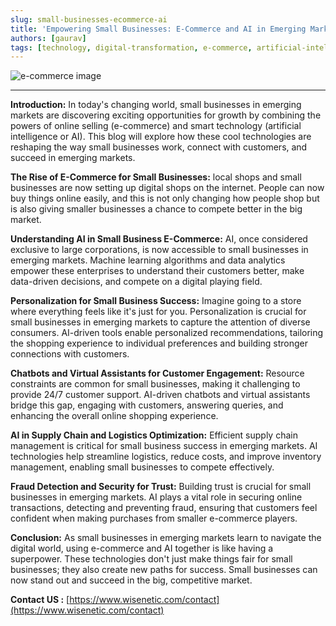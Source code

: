 ```yaml
---
slug: small-businesses-ecommerce-ai
title: 'Empowering Small Businesses: E-Commerce and AI in Emerging Markets'
authors: [gaurav]
tags: [technology, digital-transformation, e-commerce, artificial-intelligence]
---
```


![e-commerce image](./e-com.png)

---

**Introduction:** In today's changing world, small businesses in emerging markets are discovering exciting opportunities for growth by combining the powers of online selling (e-commerce) and smart technology (artificial intelligence or AI). This blog will explore how these cool technologies are reshaping the way small businesses work, connect with customers, and succeed in emerging markets.

**The Rise of E-Commerce for Small Businesses:** local shops and small businesses are now setting up digital shops on the internet. People can now buy things online easily, and this is not only changing how people shop but is also giving smaller businesses a chance to compete better in the big market.

**Understanding AI in Small Business E-Commerce:** AI, once considered exclusive to large corporations, is now accessible to small businesses in emerging markets. Machine learning algorithms and data analytics empower these enterprises to understand their customers better, make data-driven decisions, and compete on a digital playing field.

**Personalization for Small Business Success:** Imagine going to a store where everything feels like it's just for you. Personalization is crucial for small businesses in emerging markets to capture the attention of diverse consumers. AI-driven tools enable personalized recommendations, tailoring the shopping experience to individual preferences and building stronger connections with customers.

**Chatbots and Virtual Assistants for Customer Engagement:** Resource constraints are common for small businesses, making it challenging to provide 24/7 customer support. AI-driven chatbots and virtual assistants bridge this gap, engaging with customers, answering queries, and enhancing the overall online shopping experience.

**AI in Supply Chain and Logistics Optimization:** Efficient supply chain management is critical for small business success in emerging markets. AI technologies help streamline logistics, reduce costs, and improve inventory management, enabling small businesses to compete effectively.

**Fraud Detection and Security for Trust:** Building trust is crucial for small businesses in emerging markets. AI plays a vital role in securing online transactions, detecting and preventing fraud, ensuring that customers feel confident when making purchases from smaller e-commerce players.

**Conclusion:** As small businesses in emerging markets learn to navigate the digital world, using e-commerce and AI together is like having a superpower. These technologies don't just make things fair for small businesses; they also create new paths for success. Small businesses can now stand out and succeed in the big, competitive market.

**Contact US :** [https://www.wisenetic.com/contact](https://www.wisenetic.com/contact)
